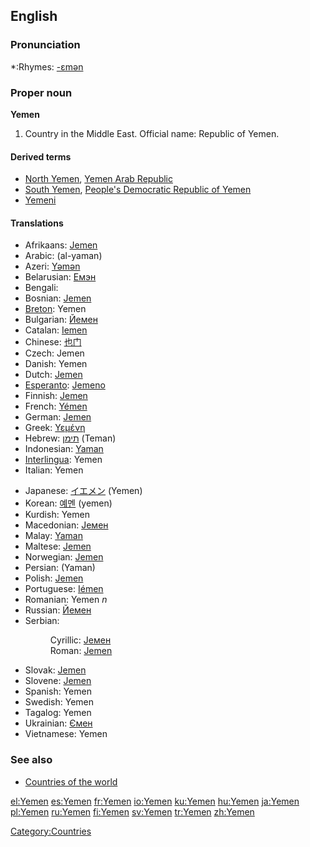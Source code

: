 ==English==

===Pronunciation===
*:Rhymes: [[Rhymes:English:-ɛmən|-ɛmən]]

===Proper noun===
'''Yemen'''

#Country in the Middle East. Official name: Republic of Yemen.

====Derived terms====
*[[North Yemen]], [[Yemen Arab Republic]]
*[[South Yemen]], [[People's Democratic Republic of Yemen]]
*[[Yemeni]]

====Translations====
{{top}}
*Afrikaans: [[Jemen]]
*Arabic: {{ARchar|[[اليمن]]}} (al-yaman) {{m}}
*Azeri: [[Yəmən]]
*Belarusian: [[Емэн]]
*Bengali: {{BNchar|[[ইয়েমেন]]}}
*Bosnian: [[Jemen]] {{m}}
*[[Breton]]: Yemen
*Bulgarian: [[Йемен]]
*Catalan: [[Iemen]]
*Chinese: [[也门]]
*Czech: Jemen
*Danish: Yemen
*Dutch: [[Jemen]]
*[[Esperanto]]: [[Jemeno]]
*Finnish: [[Jemen]]
*French: [[Yémen]] {{m}}
*German: [[Jemen]]
*Greek: [[Υεμένη]] {{f}}
*Hebrew: [[תימן]] (Teman) {{f}}
*Indonesian: [[Yaman]]
*[[Interlingua]]: Yemen
*Italian: Yemen {{m}}
{{mid}}
*Japanese: [[イエメン]] (Yemen)
*Korean: [[예멘]] (yemen)
*Kurdish: Yemen
*Macedonian: [[Јемен]] {{m}}
*Malay: [[Yaman]]
*Maltese: [[Jemen]]
*Norwegian: [[Jemen]]
*Persian: {{FAchar|[[یمن]]}} (Yaman)
*Polish: [[Jemen]]
*Portuguese: [[Iémen]]
*Romanian: Yemen ''n''
*Russian: [[Йемен]]
*Serbian:
*:Cyrillic: [[Јемен]] {{m}}
*:Roman: [[Jemen#Serbian|Jemen]] {{m}}
*Slovak: [[Jemen]] {{m}}
*Slovene: [[Jemen]] {{m}}
*Spanish: Yemen
*Swedish: Yemen
*Tagalog: Yemen
*Ukrainian: [[Ємен]] {{m}}
*Vietnamese: Yemen
{{bottom}}

===See also===
*[[Countries of the world]]
{{wikipedia}}
[[Category:Countries]]

[[el:Yemen]]
[[es:Yemen]]
[[fr:Yemen]]
[[io:Yemen]]
[[ku:Yemen]]
[[hu:Yemen]]
[[ja:Yemen]]
[[pl:Yemen]]
[[ru:Yemen]]
[[fi:Yemen]]
[[sv:Yemen]]
[[tr:Yemen]]
[[zh:Yemen]]